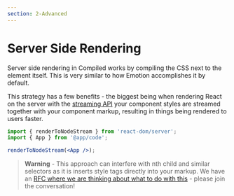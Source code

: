 ```yaml
---
section: 2-Advanced
---
```


# Server Side Rendering

Server side rendering in Compiled works by compiling the CSS next to the element itself.
This is very similar to how Emotion accomplishes it by default.

This strategy has a few benefits -
the biggest being when rendering React on the server with the [streaming API](https://reactjs.org/docs/react-dom-server.html#rendertonodestream) your component styles are streamed together with your component markup,
resulting in things being rendered to users faster.

```jsx
import { renderToNodeStream } from 'react-dom/server';
import { App } from '@app/code';

renderToNodeStream(<App />);
```

> **Warning** - This approach can interfere with nth child and similar selectors as it is inserts style tags directly into your markup.
> We have an [RFC where we are thinking about what to do with this](https://github.com/atlassian-labs/compiled-css-in-js/issues/31) - please join the conversation!
